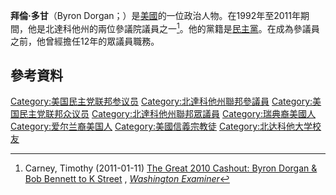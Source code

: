 '''拜倫·多甘'''（Byron Dorgan；{{bd|1942年|5月14日}}）是[[美國|美國]]的一位政治人物。在1992年至2011年期間，他是北達科他州的兩位參議院議員之一<ref name=Carney>Carney, Timothy (2011-01-11) [http://washingtonexaminer.com/blogs/beltway-confidential/2011/01/byron-dorgan-bob-bennett-cash-out-k-street The Great 2010 Cashout: Byron Dorgan & Bob Bennett to K Street] {{Webarchive|url=https://archive.today/20120614054929/http://washingtonexaminer.com/blogs/beltway-confidential/2011/01/byron-dorgan-bob-bennett-cash-out-k-street |date=2012-06-14 }}, ''[[Washington_Examiner|Washington Examiner]]''</ref>。他的黨籍是[[民主黨_(美國)|民主黨]]。在成為參議員之前，他曾經擔任12年的眾議員職務。
== 參考資料 ==
{{reflist}}
{{DEFAULTSORT: Dorgan, Byron}}
[[Category:美国民主党联邦参议员|Category:美国民主党联邦参议员]]
[[Category:北達科他州聯邦參議員|Category:北達科他州聯邦參議員]]
[[Category:美国民主党联邦众议员|Category:美国民主党联邦众议员]]
[[Category:北達科他州聯邦眾議員|Category:北達科他州聯邦眾議員]]
[[Category:瑞典裔美國人|Category:瑞典裔美國人]]
[[Category:爱尔兰裔美国人|Category:爱尔兰裔美国人]]
[[Category:美國信義宗教徒|Category:美國信義宗教徒]]
[[Category:北达科他大学校友|Category:北达科他大学校友]]